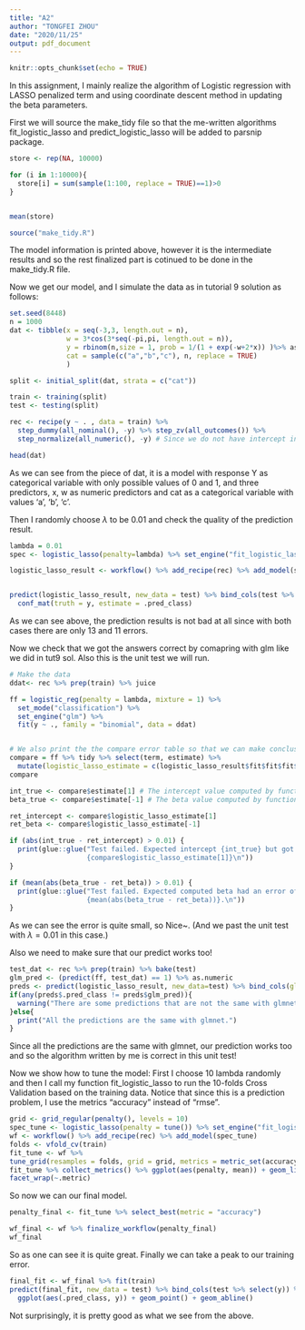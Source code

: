 ---
title: "A2"
author: "TONGFEI ZHOU"
date: "2020/11/25"
output: pdf_document
---

```{r setup, include=FALSE}
knitr::opts_chunk$set(echo = TRUE)
```

In this assignment, I mainly realize the algorithm of Logistic regression with LASSO penalized term and using coordinate descent method in updating the beta parameters.

First we will source the make_tidy file so that the me-written algorithms fit_logistic_lasso and predict_logistic_lasso will be added to parsnip package.
```{r}
store <- rep(NA, 10000)

for (i in 1:10000){
  store[i] = sum(sample(1:100, replace = TRUE)==1)>0
}


mean(store)
```

```{r, warning = FALSE, message=FALSE}
source("make_tidy.R")
```

The model information is printed above, however it is the intermediate results and so the rest finalized part is cotinued to be done in the make_tidy.R file.

Now we get our model, and I simulate the data as in tutorial 9 solution as follows:

```{r}
set.seed(8448)
n = 1000
dat <- tibble(x = seq(-3,3, length.out = n),
              w = 3*cos(3*seq(-pi,pi, length.out = n)),
              y = rbinom(n,size = 1, prob = 1/(1 + exp(-w+2*x)) )%>% as.numeric %>% factor,
              cat = sample(c("a","b","c"), n, replace = TRUE)
              )

split <- initial_split(dat, strata = c("cat"))

train <- training(split)
test <- testing(split)

rec <- recipe(y ~ . , data = train) %>%
  step_dummy(all_nominal(), -y) %>% step_zv(all_outcomes()) %>%
  step_normalize(all_numeric(), -y) # Since we do not have intercept in our x in fit_logistic_lasso, we don't step_intercept() here

head(dat)
```

As we can see from the piece of dat, it is a model with response Y as categorical variable with only possible values of 0 and 1, and three predictors, x, w as numeric predictors and cat as a categorical variable with values 'a', 'b', 'c'.

Then I randomly choose $\lambda$ to be 0.01 and check the quality of the prediction result.

```{r}
lambda = 0.01
spec <- logistic_lasso(penalty=lambda) %>% set_engine("fit_logistic_lasso")

logistic_lasso_result <- workflow() %>% add_recipe(rec) %>% add_model(spec) %>% fit(train)


predict(logistic_lasso_result, new_data = test) %>% bind_cols(test %>% select(y)) %>%
  conf_mat(truth = y, estimate = .pred_class)
```

As we can see above, the prediction results is not bad at all since with both cases there are only 13 and 11 errors.

Now we check that we got the answers correct by comapring with glm like we did in tut9 sol. Also this is the unit test we will run.

```{r, warning=FALSE, message=FALSE}
# Make the data
ddat<- rec %>% prep(train) %>% juice

ff = logistic_reg(penalty = lambda, mixture = 1) %>%
  set_mode("classification") %>% 
  set_engine("glm") %>% 
  fit(y ~ ., family = "binomial", data = ddat)


# We also print the the compare error table so that we can make conclusion in the bottom easier
compare = ff %>% tidy %>% select(term, estimate) %>%
  mutate(logistic_lasso_estimate = c(logistic_lasso_result$fit$fit$fit$intercept,logistic_lasso_result$fit$fit$fit$beta), err = estimate - logistic_lasso_estimate)
compare

int_true <- compare$estimate[1] # The intercept value computed by functions in R
beta_true <- compare$estimate[-1] # The beta value computed by functions in R

ret_intercept <- compare$logistic_lasso_estimate[1]
ret_beta <- compare$logistic_lasso_estimate[-1]

if (abs(int_true - ret_intercept) > 0.01) {
  print(glue::glue("Test failed. Expected intercept {int_true} but got 
                   {compare$logistic_lasso_estimate[1]}\n"))
}

if (mean(abs(beta_true - ret_beta)) > 0.01) {
  print(glue::glue("Test failed. Expected computed beta had an error of 
                   {mean(abs(beta_true - ret_beta))}.\n"))
}
```

As we can see the error is quite small, so Nice~. (And we past the unit test with $\lambda = 0.01$ in this case.)

Also we need to make sure that our predict works too!

```{r, warning=FALSE}
test_dat <- rec %>% prep(train) %>% bake(test)
glm_pred <- (predict(ff, test_dat) == 1) %>% as.numeric
preds <- predict(logistic_lasso_result, new_data=test) %>% bind_cols(glm_pred = glm_pred)
if(any(preds$.pred_class != preds$glm_pred)){
  warning("There are some predictions that are not the same with glmnet.")
}else{
  print("All the predictions are the same with glmnet.")
}
```

Since all the predictions are the same with glmnet, our prediction works too and so the algorithm written by me is correct in this unit test!

Now we show how to tune the model: First I choose 10 lambda randomly and then I call my function fit_logistic_lasso to run the 10-folds Cross Validation based on the training data. Notice that since this is a prediction problem, I use the metrics "accuracy" instead of "rmse".

```{r, warning=FALSE, message=FALSE}
grid <- grid_regular(penalty(), levels = 10)
spec_tune <- logistic_lasso(penalty = tune()) %>% set_engine("fit_logistic_lasso")
wf <- workflow() %>% add_recipe(rec) %>% add_model(spec_tune)
folds <- vfold_cv(train)
fit_tune <- wf %>%
tune_grid(resamples = folds, grid = grid, metrics = metric_set(accuracy))
fit_tune %>% collect_metrics() %>% ggplot(aes(penalty, mean)) + geom_line() +
facet_wrap(~.metric)

```

So now we can our final model.

```{r}
penalty_final <- fit_tune %>% select_best(metric = "accuracy")

wf_final <- wf %>% finalize_workflow(penalty_final)
wf_final
```

So as one can see it is quite great. Finally we can take a peak to our training error.

```{r}
final_fit <- wf_final %>% fit(train)
predict(final_fit, new_data = test) %>% bind_cols(test %>% select(y)) %>%
  ggplot(aes(.pred_class, y)) + geom_point() + geom_abline()
```

Not surprisingly, it is pretty good as what we see from the above.

